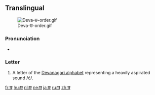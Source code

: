 {{Devanagari character info|hex=91b|name=DEVANAGARI LETTER CHA}}
==Translingual==
[[File:Deva-छ-order.gif|thumb]]

===Pronunciation===
* {{IPA|/tʃʰ/|lang=mul}}

===Letter===
{{mul-deva|cha}}

# A letter of the [[Devanagari alphabet]] representing a heavily aspirated sound /ć/.

[[fr:छ]]
[[hu:छ]]
[[nl:छ]]
[[ne:छ]]
[[ja:छ]]
[[ru:छ]]
[[zh:छ]]